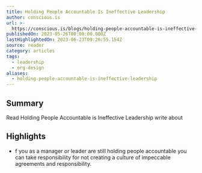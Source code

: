 ```yaml
---
title: Holding People Accountable Is Ineffective Leadership
author: conscious.is
url: >-
  https://conscious.is/blogs/holding-people-accountable-is-ineffective-leadership?utm_medium=email&utm_source=going_deeper&utm_campaign=may&mc_cid=d53e9ad44c&mc_eid=0f71759f49
publishedOn: 2023-05-26T00:00:00.000Z
lastHighlightedOn: 2023-06-23T09:26:55.154Z
source: reader
category: articles
tags:
  - leadership
  - org-design
aliases:
  - holding-people-accountable-is-ineffective-leadership
---
```

## Summary

Read Holding People Accountable is Ineffective Leadership write about

## Highlights
- f you as a manager or leader are still holding people accountable you can take responsibility for not creating a culture of impeccable agreements and responsibility.
